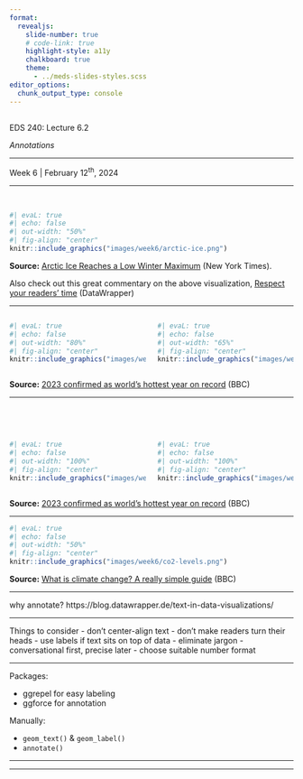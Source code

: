 ```yaml
---
format: 
  revealjs:
    slide-number: true
    # code-link: true
    highlight-style: a11y
    chalkboard: true
    theme: 
      - ../meds-slides-styles.scss
editor_options: 
  chunk_output_type: console
---
```


## {#title-slide data-menu-title="Title Slide" background="#053660"} 

[EDS 240: Lecture 6.2]{.custom-title}

[*Annotations*]{.custom-subtitle}

<hr class="hr-teal">

[Week 6 | February 12^th^, 2024]{.custom-subtitle3}

<!-- --- -->

<!-- Other examples of annotated viz: -->

<!-- - [Where Migrant Children Are Living, and Often Working, in the U.S.](https://www.nytimes.com/interactive/2023/12/28/us/migrants-children-data.html) (New York Times)  -->

<!-- - https://github.com/samanthacsik/EDS-240-data-viz/issues/12 -->

---

<br>

```r
#| evaL: true
#| echo: false
#| out-width: "50%"
#| fig-align: "center"
knitr::include_graphics("images/week6/arctic-ice.png")
```

::: {.footer}
**Source:** [Arctic Ice Reaches a
Low Winter Maximum](https://www.nytimes.com/interactive/2015/03/24/science/earth/arctic-ice-low-winter-maximum.html?_r=0) (New York Times). 

Also check out this great commentary on the above visualization, [Respect your readers' time](https://blog.datawrapper.de/readers-time/) (DataWrapper)
:::

---

:::: {.columns}

::: {.column width="50%"}
```r
#| evaL: true
#| echo: false
#| out-width: "80%"
#| fig-align: "center"
knitr::include_graphics("images/week6/daily-records.png")
```
:::

::: {.column width="50%"}
```r
#| evaL: true
#| echo: false
#| out-width: "65%"
#| fig-align: "center"
knitr::include_graphics("images/week6/ridgeline-hot2023.png")
```
:::

::::

::: {.footer}
**Source:**  [2023 confirmed as world's hottest year on record](https://www.bbc.com/news/science-environment-67861954) (BBC)
:::

---

<br>
<br>

:::: {.columns}

::: {.column width="50%"}
```r
#| evaL: true
#| echo: false
#| out-width: "100%"
#| fig-align: "center"
knitr::include_graphics("images/week6/global-temp-2023diff.png")
```
:::

::: {.column width="50%"}
```r
#| evaL: true
#| echo: false
#| out-width: "100%"
#| fig-align: "center"
knitr::include_graphics("images/week6/global-ocean-temps.png")
```
:::

::::

::: {.footer}
**Source:** [2023 confirmed as world's hottest year on record](https://www.bbc.com/news/science-environment-67861954) (BBC)
:::

---

```r
#| evaL: true
#| echo: false
#| out-width: "50%"
#| fig-align: "center"
knitr::include_graphics("images/week6/co2-levels.png")
```

::: {.footer}
**Source:** [What is climate change? A really simple guide](https://www.bbc.com/news/science-environment-24021772) (BBC)
:::

---

why annotate?
https://blog.datawrapper.de/text-in-data-visualizations/

---

Things to consider
- don't center-align text
- don't make readers turn their heads
- use labels if text sits on top of data
- eliminate jargon
- conversational first, precise later
- choose suitable number format

---

Packages:

- ggrepel for easy labeling
- ggforce for annotation

Manually:

- `geom_text()` & `geom_label()`
- `annotate()`

---



---

<!-- https://www.bbc.com/news/science-environment-67861954 -->
<!-- Tanya Shapiro (~1:45) -->
<!-- - annotations talk some trial & error -->
<!-- - easiest to create a df with your annotation positions (x, y) and text AS WELL AS a df with arrrow positioning (xstart, xend, ystart,) -->

<!-- ggforce -->

<!-- See `guide_legend` under hexbin map: https://r-graph-gallery.com/328-hexbin-map-of-the-usa.html -->

<!-- 3 annotations -- {ggtext} {ggtextpath} see https://cararthompson.github.io/nhsr-2023-level-up-workshop/level-up-workshop.html#/title-slide-->
<!-- Nice bit on annotations: https://albert-rapp.de/posts/ggplot2-tips/07_four_ways_colors_more_efficiently/07_four_ways_colors_more_efficiently -->
<!-- Covers {ggtext} https://www.youtube.com/watch?v=fWP7KnIhmpQ -->
<!-- https://www.cararthompson.com/talks/user2022/media/useR2022_level_up_your_labels.pdf -->

<!-- recreate pew center chart Albert Rapp: https://www.youtube.com/watch?v=k34IjRXq1BI -->

<!-- https://albert-rapp.de/posts/ggplot2-tips/07_four_ways_colors_more_efficiently/07_four_ways_colors_more_efficiently.html -->
<!-- legends -->
<!-- Redundant coding: update ridgeline plot legend https://clauswilke.com/dataviz/redundant-coding.html; see `guide_colorbar()` https://rstudio-conf-2022.github.io/ggplot2-graphic-design/modules/d2-06_layout.html-->
<!-- patchwork for composing plots -->
